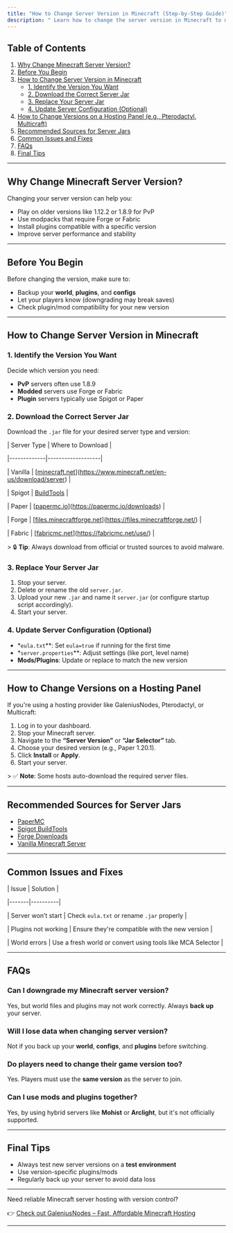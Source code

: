 ```yaml
---
title: "How to Change Server Version in Minecraft (Step-by-Step Guide)"
description: " Learn how to change the server version in Minecraft to match your preferred game version. Step-by-step guide for Java Edition, with tips for Spigot, Paper, Forge, and more. Changing your Minecraft server version lets you run mods, plugins, or just play with friends using a different game version. This guide shows you how to switch server versions for Java Edition with Spigot, Paper, Vanilla, Forge, and Fabric servers."
---
```


## Table of Contents

1. [Why Change Minecraft Server Version?](#why-change-minecraft-server-version)
2. [Before You Begin](#before-you-begin)
3. [How to Change Server Version in Minecraft](#how-to-change-server-version-in-minecraft)
   - [1. Identify the Version You Want](#1-identify-the-version-you-want)
   - [2. Download the Correct Server Jar](#2-download-the-correct-server-jar)
   - [3. Replace Your Server Jar](#3-replace-your-server-jar)
   - [4. Update Server Configuration (Optional)](#4-update-server-configuration-optional)
4. [How to Change Versions on a Hosting Panel (e.g., Pterodactyl, Multicraft)](#how-to-change-versions-on-a-hosting-panel)
5. [Recommended Sources for Server Jars](#recommended-sources-for-server-jars)
6. [Common Issues and Fixes](#common-issues-and-fixes)
7. [FAQs](#faqs)
8. [Final Tips](#final-tips)

---

## Why Change Minecraft Server Version?

Changing your server version can help you:

- Play on older versions like 1.12.2 or 1.8.9 for PvP
- Use modpacks that require Forge or Fabric
- Install plugins compatible with a specific version
- Improve server performance and stability

---

## Before You Begin

Before changing the version, make sure to:

- Backup your **world**, **plugins**, and **configs**
- Let your players know (downgrading may break saves)
- Check plugin/mod compatibility for your new version

---

## How to Change Server Version in Minecraft

### 1. Identify the Version You Want

Decide which version you need:

- **PvP** servers often use 1.8.9
- **Modded** servers use Forge or Fabric
- **Plugin** servers typically use Spigot or Paper

### 2. Download the Correct Server Jar

Download the `.jar` file for your desired server type and version:

| Server Type | Where to Download |

|-------------|-------------------|

| Vanilla     | [[minecraft.net](http://minecraft.net)](https://www.minecraft.net/en-us/download/server) |

| Spigot      | [BuildTools](https://www.spigotmc.org/wiki/buildtools/) |

| Paper       | [[papermc.io](http://papermc.io)](https://papermc.io/downloads) |

| Forge       | [[files.minecraftforge.net](http://files.minecraftforge.net)](https://files.minecraftforge.net/) |

| Fabric      | [[fabricmc.net](http://fabricmc.net)](https://fabricmc.net/use/) |

\> 🔒 **Tip**: Always download from official or trusted sources to avoid malware.

### 3. Replace Your Server Jar

1. Stop your server.
2. Delete or rename the old `server.jar`.
3. Upload your new `.jar` and name it `server.jar` (or configure startup script accordingly).
4. Start your server.

### 4. Update Server Configuration (Optional)

- \*`eula.txt`\*\*: Set `eula=true` if running for the first time
- \*`server.properties`\*\*: Adjust settings (like port, level name)
- **Mods/Plugins**: Update or replace to match the new version

---

## How to Change Versions on a Hosting Panel

If you're using a hosting provider like GaleniusNodes, Pterodactyl, or Multicraft:

1. Log in to your dashboard.
2. Stop your Minecraft server.
3. Navigate to the **“Server Version”** or **“Jar Selector”** tab.
4. Choose your desired version (e.g., Paper 1.20.1).
5. Click **Install** or **Apply**.
6. Start your server.

\> ✅ **Note**: Some hosts auto-download the required server files.

---

## Recommended Sources for Server Jars

- [PaperMC](https://papermc.io/downloads)
- [Spigot BuildTools](https://www.spigotmc.org/wiki/buildtools/)
- [Forge Downloads](https://files.minecraftforge.net/)
- [Vanilla Minecraft Server](https://www.minecraft.net/en-us/download/server)

---

## Common Issues and Fixes

| Issue | Solution |

|-------|----------|

| Server won’t start | Check `eula.txt` or rename `.jar` properly |

| Plugins not working | Ensure they're compatible with the new version |

| World errors | Use a fresh world or convert using tools like MCA Selector |

---

## FAQs

### Can I downgrade my Minecraft server version?

Yes, but world files and plugins may not work correctly. Always **back up** your server.

### Will I lose data when changing server version?

Not if you back up your **world**, **configs**, and **plugins** before switching.

### Do players need to change their game version too?

Yes. Players must use the **same version** as the server to join.

### Can I use mods and plugins together?

Yes, by using hybrid servers like **Mohist** or **Arclight**, but it's not officially supported.

---

## Final Tips

- Always test new server versions on a **test environment**
- Use version-specific plugins/mods
- Regularly back up your server to avoid data loss

---

Need reliable Minecraft server hosting with version control?

👉 [Check out GaleniusNodes – Fast, Affordable Minecraft Hosting](https://galeniusnodes.com)

---